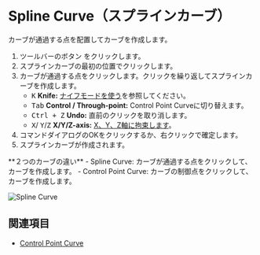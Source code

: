 
# Spline Curve（スプラインカーブ）

<Reference shortcut="" command="Spline Curve" button="ツールバー" />

カーブが通過する点を配置してカーブを作成します。

1. ツールバーのボタン <ButtonIcon type="button-spline-curve" /> をクリックします。
2. スプラインカーブの最初の位置でクリックします。
3. カーブが通過する点をクリックします。クリックを繰り返してスプラインカーブを作成します。
   - <kbd>K</kbd> **Knife:** [ナイフモードを使う](./sketching-essentials#use-knife-mode)を参照してください。
   - <kbd>Tab</kbd> **Control /  Through-point:** Control Point Curveに切り替えます。
   - <kbd>Ctrl + Z</kbd> **Undo:** 直前のクリックを取り消します。
   - <kbd>X</kbd>/ <kbd>Y</kbd>/<kbd>Z</kbd> **X/Y/Z-axis:** [X、Y、Z軸に拘束します](./sketching-essentials#constrain-to-an-axis)。
4. コマンドダイアログのOKをクリックするか、右クリックで確定します。
5. スプラインカーブが作成されます。

<Callout type="info" emoji="💡">
**２つのカーブの違い**
- Spline Curve: カーブが通過する点をクリックして、カーブを作成します。
- Control Point Curve: カーブの制御点をクリックして、カーブを作成します。
</Callout>

![Spline Curve](/img/spline-curve.gif)

## 関連項目
- [Control Point Curve](./control-point-curve)

















